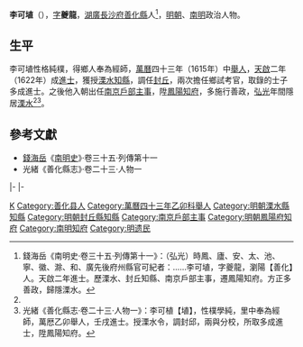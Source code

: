{{Otheruses|other=名为李夔龙的其他人物|李夔龙}}

'''李可埴'''（{{bd|16世紀||17世紀}}），[[表字|字]]'''夔龍'''，[[湖廣等處承宣布政使司|湖廣]][[長沙府|長沙府]][[善化縣|善化縣]]人<ref name=djs>錢海岳《南明史·卷三十五·列傳第十一》：（弘光）時鳳、廬、安、太、池、寧、徽、滁、和、廣先後府州縣官可紀者：……李可埴，字夔龍，瀏陽【善化】人。天啟二年進士。歷溧水、封丘知縣、南京戶部主事，遷鳳陽知府。方正多善政，歸隱溧水。</ref>，[[明朝|明朝]]、[[南明|南明]]政治人物。

==生平==
李可埴性格純樸，得鄉人奉為經師，[[萬曆|萬曆]]四十三年（1615年）中[[舉人|舉人]]，[[天啟_(明朝)|天啟]]二年（1622年）成[[進士|進士]]，獲授[[溧水縣|溧水]][[知縣|知縣]]，調任[[封丘縣|封丘]]，兩次擔任鄉試考官，取錄的士子多成進士。之後他入朝出任[[南京六部|南京戶部]][[主事|主事]]，陞[[鳳陽府|鳳陽]][[知府|知府]]，多施行善政，[[弘光|弘光]]年間隱居[[溧水縣|溧水]]<ref name=djs/><ref>光緒《善化縣志·卷二十三·人物一》：李可植【埴】，性樸學純，里中奉為經師，萬厯乙卯舉人，壬戌進士。授溧水令，調封邱，兩與分校，所取多成進士，陞鳳陽知府。</ref>。

==參考文獻==
{{reflist}}
*[[錢海岳|錢海岳]]《[[南明史_(錢海岳)|南明史]]》·卷三十五·列傳第十一
*光緒《善化縣志》·卷二十三·人物一

{{start box}}
{{s-off}}
{{s-before|[[張錫命|張錫命]]}}
{{s-title|明朝溧水縣知縣|1622年－1627年}}
{{s-after|[[曾就義|曾就義]]}}
|-
{{s-before|[[陳時春|陳時春]]}}
{{s-title|明朝封丘縣知縣|1629年－1631年}}
{{s-after|[[任治統|任治統]]}}
|-
{{s-before|[[李應節|李應節]]}}
{{s-title|明朝鳳陽府知府|1643年－1645年}}
{{s-after|[[李掞林|李掞林]]}}
{{end box}}

{{天啓二年壬戌科殿試金榜}}

{{Authority control}}

{{DEFAULTSORT:}}
[[Category:李姓|K]]
[[Category:善化县人|Category:善化县人]]
[[Category:萬曆四十三年乙卯科舉人|Category:萬曆四十三年乙卯科舉人]]
[[Category:明朝溧水縣知縣|Category:明朝溧水縣知縣]]
[[Category:明朝封丘縣知縣|Category:明朝封丘縣知縣]]
[[Category:南京戶部主事|Category:南京戶部主事]]
[[Category:明朝鳳陽府知府|Category:明朝鳳陽府知府]]
[[Category:南明知府|Category:南明知府]]
[[Category:明遗民|Category:明遗民]]